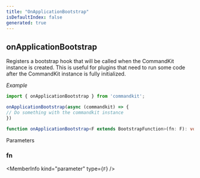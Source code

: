 ```yaml
---
title: "OnApplicationBootstrap"
isDefaultIndex: false
generated: true
---
```



<!-- This file was generated from the CommandKit source. Do not modify. Instead, re-run the "docgen" script -->


## onApplicationBootstrap

<GenerationInfo sourceFile="packages/commandkit/src/CommandKit.ts" sourceLine="85" packageName="commandkit" />

Registers a bootstrap hook that will be called when the CommandKit instance is created.
This is useful for plugins that need to run some code after the CommandKit instance is fully initialized.



*Example*

```ts
import { onApplicationBootstrap } from 'commandkit';

onApplicationBootstrap(async (commandkit) => {
// Do something with the commandkit instance
})
```

```ts title="Signature"
function onApplicationBootstrap<F extends BootstrapFunction>(fn: F): void
```
Parameters

### fn

<MemberInfo kind="parameter" type={`F`} />

